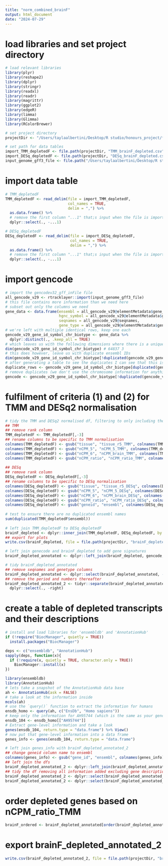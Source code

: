 ```yaml
---
title: "norm_combined_brainF"
output: html_document
date: "2024-07-29"
---
```


# load libraries and set project directory 
```r
# load relevant libraries 
library(plyr)
library(reshape2)
library(dplyr)
library(stringr)
library(readxl)
library(readr)
library(magrittr)
library(ggplot2)
library(edgeR)
library(limma)
library(Glimma)
library(RColorBrewer)

# set project directory
projectDir <- "/Users/taylaalbertini/Desktop/R studio/honours_project/fetal_comparison/tissue_depletion/rawData"

# set path for data tables 
import_TMM_depletedF <- file.path(projectDir, "TMM_brainF_depleted.csv")
import_DESq_depletedF <- file.path(projectDir, "DESq_brainF_depleted.csv")
input_genome_gff3_file <- file.path("/Users/taylaalbertini/Desktop/R studio/honours_project/oxygen_threshold/rawData/gencode.v29.chr_patch_hapl_scaff.annotation.gff3")
```

# import data table 
```r
# TMM_depletedF
TMM_depletedF <- read_delim(file = import_TMM_depletedF,
                            col_names = TRUE,
                            delim = ",") %>%
  as.data.frame() %>%
  # remove the first column "...1" that;s input when the file is imported
  dplyr::select(., -...1)

# DESq_depletedF
DESq_depletedF <- read_delim(file = import_DESq_depletedF,
                             col_names = TRUE,
                             delim = ",") %>%
  as.data.frame() %>%
  # remove the first column "...1" that;s input when the file is imported
  dplyr::select(., -...1)
```

# import gencode
```r
# import the gencodev32_gff_inFile file
all_gencode_v29 <- rtracklayer::import(input_genome_gff3_file)
# this file contains more information than we need here
# subset out only the columns we need
gene_data <- data.frame(ensembl = all_gencode_v29@elementMetadata$gene_id,
                        hgnc_symbol = all_gencode_v29@elementMetadata$gene_name,
                        seqnames = all_gencode_v29@seqnames,
                        gene_type = all_gencode_v29@elementMetadata$gene_type)
# we're left with multiple identical rows, keep one each
gencode_v29_gene_id_symbol_chr_biotype <- gene_data %>%
  dplyr::distinct(., .keep_all = TRUE)
# which leaves us with the following dimensions where there is a unique combination of ensembl ID, hgnc symbol and chromosome
dim(gencode_v29_gene_id_symbol_chr_biotype) # 64837 3
# this does however, leave us with duplicate ensembl IDs
dim(gencode_v29_gene_id_symbol_chr_biotype[!duplicated(gencode_v29_gene_id_symbol_chr_biotype$ensembl), ]) # 64792 3
# after generating a table to see the duplicates I can see that this is an X/Y chromosome issue. All genes are assigned to both chromosomes
duplicate_rows <- gencode_v29_gene_id_symbol_chr_biotype[duplicated(gencode_v29_gene_id_symbol_chr_biotype$ensembl) | duplicated(gencode_v29_gene_id_symbol_chr_biotype$ensembl, fromLast = TRUE),]
# remove duplicates (we don't use the chromosome information for anything)
gencode <- gencode_v29_gene_id_symbol_chr_biotype[!duplicated(gencode_v29_gene_id_symbol_chr_biotype$ensembl), ]
```

# fulfilment of criteria (1) and (2) for TMM and DESq2 normalisation 
```r
# tidy the TMM and DESq2 normalised df, filtering to only including the relevant pieces of information and make specific to normalisation technique
## TMM 
## remove rank column
TMM_depletedF <- TMM_depletedF[,-3]
## rename columns to be specific to TMM normalisation
colnames(TMM_depletedF) <- gsub("tissue", "tissue_r5_TMM", colnames(TMM_depletedF))
colnames(TMM_depletedF) <- gsub("nCPM_5", "nCPM_5_TMM", colnames(TMM_depletedF))
colnames(TMM_depletedF) <- gsub("nCPM_6", "nCPM_brain_TMM", colnames(TMM_depletedF))
colnames(TMM_depletedF) <- gsub("nCPM_ratio", "nCPM_ratio_TMM", colnames(TMM_depletedF))
  
## DESq
## remove rank column
DESq_depletedF <- DESq_depletedF[,-3]
## rename columns to be specific to DESq normalisation
colnames(DESq_depletedF) <- gsub("tissue", "tissue_r5_DESq", colnames(DESq_depletedF))
colnames(DESq_depletedF) <- gsub("nCPM_5", "nCPM_5_DESq", colnames(DESq_depletedF))
colnames(DESq_depletedF) <- gsub("nCPM_6", "nCPM_brain_DESq", colnames(DESq_depletedF))
colnames(DESq_depletedF) <- gsub("nCPM_ratio", "nCPM_ratio_DESq", colnames(DESq_depletedF))
colnames(DESq_depletedF) <- gsub("geneid", "ensembl", colnames(DESq_depletedF))
      
# test to ensure there are no duplicated ensembl names
sum(duplicated(TMM_depletedF$ensembl))
        
# left join TMM_depletedF to DESq_depletedF
brainF_depleted <- dplyr::inner_join(TMM_depletedF, DESq_depletedF, by = join_by(ensembl))
## export for plots
write.csv(brainF_depleted, file = file.path(projectDir, "brainF_depleted.csv"))

# left join genecode and brainF_depleted to add gene signatures 
brainF_depleted_annotated <- dplyr::left_join(brainF_depleted, gencode, by = join_by(ensembl))

# tidy brainF_depleted_annotated
## remove seqnames and genetype columns
brainF_depleted_annotated <- dplyr::select(brainF_depleted_annotated, -seqnames, -gene_type)
## remove the period and numbers thereafter
brainF_depleted_annotated_2 <- tidyr::separate(brainF_depleted_annotated, col = ensembl, into = c("ensembl", "right")) %>%
  dplyr::select(., -right)
```

# create a table of depleted transcripts and their descriptions
```r
# install and load libraries for 'ensembldb' and 'AnnotationHub'
if (!require("BiocManager", quietly = TRUE))
  install.packages("BiocManager")

deps <- c("ensembldb", "AnnotationHub")
sapply(deps, function(x){
  if (!require(x, quietly = TRUE, character.only = TRUE))
    BiocManager::install(x)
})

library(ensembldb)
library(AnnotationHub)
# lets take a snapshot of the AnnotationHub data base
ah <- AnnotationHub(ask = FALSE)
# take a look at the information inside
mcols(ah)
# use the `query()` function to extract the information for humans
ensdb_homo <- query(ah, c("EnsDb", "Homo sapiens"))
# keep only the information for AH95744 (which is the same as your gencode V29)
ensdb_104 <- ensdb_homo[["AH95744"]]
# Extract gene-level information and take a look
genes(ensdb_104, return.type = "data.frame") %>% View()
# now put that gene-level information into a data frame
genes_info <- genes(ensdb_104, return.type = "data.frame")

# left join genes_info with brainF_depleted_annotated_2
## change geneid column name to ensembl
colnames(genes_info) <- gsub("gene_id", "ensembl", colnames(genes_info)) 
## left join the dfs
brainF_depleted_annotated_2 <- dplyr::left_join(brainF_depleted_annotated_2, genes_info, by = join_by(ensembl))
## tidy the df removing all information added excluding gene descriptions 
brainF_depleted_annotated_2 <- dplyr::select(brainF_depleted_annotated_2, -11:-17)
brainF_depleted_annotated_2 <- dplyr::select(brainF_depleted_annotated_2, -12:-15)
```

# order depleted genes based on nCPM_ratio_TMM
```r
brainF_ordered <- brainF_depleted_annotated[order(brainF_depleted_annotated$nCPM_ratio_TMM, decreasing = TRUE),]
```

# export brainF_depleted_annotated_2
```r
write.csv(brainF_depleted_annotated_2, file = file.path(projectDir, "brainF_depleted_annotated.csv"))
```
